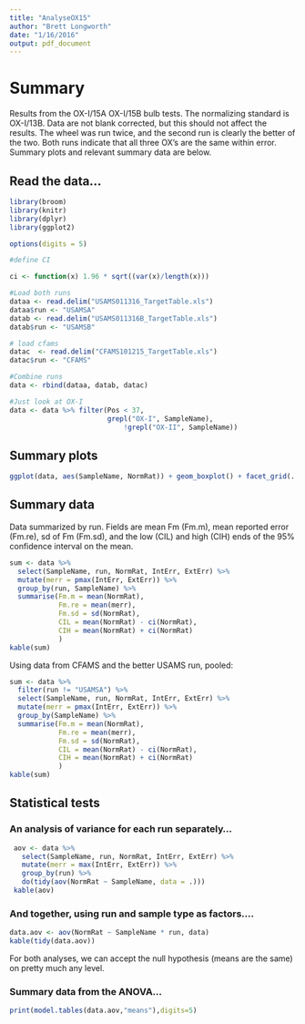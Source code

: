 ```yaml
---
title: "AnalyseOX15"
author: "Brett Longworth"
date: "1/16/2016"
output: pdf_document
---
```


# Summary

Results from the OX-I/15A OX-I/15B bulb tests. The normalizing standard is OX-I/13B. Data are not blank corrected, but this should not affect the results. The wheel was run twice, and the second run is clearly the better of the two. Both runs indicate that all three OX's are the same within error. Summary plots and relevant summary data are below.

## Read the data...

```r
library(broom)
library(knitr)
library(dplyr)
library(ggplot2)

options(digits = 5)

#define CI

ci <- function(x) 1.96 * sqrt((var(x)/length(x)))

#Load both runs
dataa <- read.delim("USAMS011316_TargetTable.xls")
dataa$run <- "USAMSA"
datab <- read.delim("USAMS011316B_TargetTable.xls")
datab$run <- "USAMSB"

# load cfams
datac  <- read.delim("CFAMS101215_TargetTable.xls")
datac$run <- "CFAMS"

#Combine runs
data <- rbind(dataa, datab, datac)

#Just look at OX-I
data <- data %>% filter(Pos < 37,
                        grepl("OX-I", SampleName), 
                  			!grepl("OX-II", SampleName))
```

## Summary plots

```r
ggplot(data, aes(SampleName, NormRat)) + geom_boxplot() + facet_grid(. ~ run)

```

## Summary data

Data summarized by run. Fields are mean Fm (Fm.m), mean reported error (Fm.re), sd of Fm (Fm.sd), and the low (CIL) and high (CIH) ends of the 95% confidence interval on the mean.

```r
sum <- data %>% 
  select(SampleName, run, NormRat, IntErr, ExtErr) %>% 
  mutate(merr = pmax(IntErr, ExtErr)) %>% 
  group_by(run, SampleName) %>% 
  summarise(Fm.m = mean(NormRat),
            Fm.re = mean(merr),
            Fm.sd = sd(NormRat),
            CIL = mean(NormRat) - ci(NormRat), 
            CIH = mean(NormRat) + ci(NormRat) 
            )
kable(sum)
```

Using data from CFAMS and the better USAMS run, pooled:

```r
sum <- data %>% 
  filter(run != "USAMSA") %>%
  select(SampleName, run, NormRat, IntErr, ExtErr) %>% 
  mutate(merr = pmax(IntErr, ExtErr)) %>% 
  group_by(SampleName) %>% 
  summarise(Fm.m = mean(NormRat),
            Fm.re = mean(merr),
            Fm.sd = sd(NormRat),
            CIL = mean(NormRat) - ci(NormRat), 
            CIH = mean(NormRat) + ci(NormRat) 
            )
kable(sum)
```


## Statistical tests


### An analysis of variance for each run separately...

```r
 aov <- data %>% 
   select(SampleName, run, NormRat, IntErr, ExtErr) %>% 
   mutate(merr = max(IntErr, ExtErr)) %>% 
   group_by(run) %>%
   do(tidy(aov(NormRat ~ SampleName, data = .)))
 kable(aov)
```

### And together, using run and sample type as factors....

```r
data.aov <- aov(NormRat ~ SampleName * run, data)
kable(tidy(data.aov))
```

For both analyses, we can accept the null hypothesis (means are the same) on pretty much any level.

### Summary data from the ANOVA...
```r
print(model.tables(data.aov,"means"),digits=5)
```


